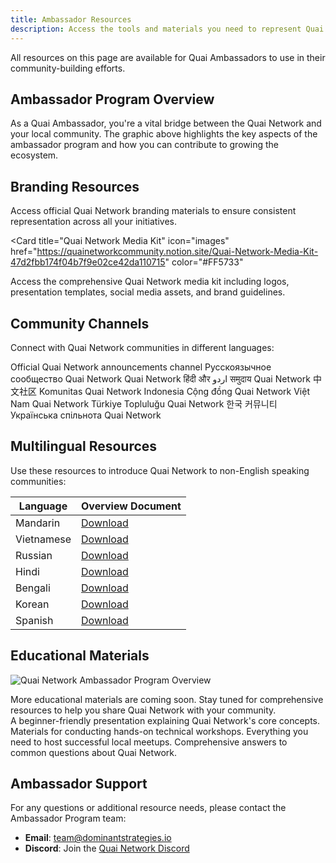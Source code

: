 ```yaml
---
title: Ambassador Resources
description: Access the tools and materials you need to represent Quai Network in your community.
---
```


<Note>
  All resources on this page are available for Quai Ambassadors to use in their community-building efforts.
</Note>

## Ambassador Program Overview

As a Quai Ambassador, you're a vital bridge between the Quai Network and your local community. The graphic above highlights the key aspects of the ambassador program and how you can contribute to growing the ecosystem.

## Branding Resources

Access official Quai Network branding materials to ensure consistent representation across all your initiatives.

<Card
  title="Quai Network Media Kit"
  icon="images"
  href="https://quainetworkcommunity.notion.site/Quai-Network-Media-Kit-47d2fbb174f04b7f9e02ce42da110715"
  color="#FF5733"
>
  Access the comprehensive Quai Network media kit including logos, presentation templates, social media assets, and brand guidelines.
</Card>

## Community Channels

Connect with Quai Network communities in different languages:

<CardGroup cols={3}>
  <Card
    title="Announcements"
    icon="bullhorn"
    href="https://t.me/QuaiNetwork_Announcements"
  >
    Official Quai Network announcements channel
  </Card>
  <Card
    title="Russian"
    icon="telegram"
    href="https://t.me/QuaiNetwork_Ru"
  >
    Русскоязычное сообщество Quai Network
  </Card>
  <Card
    title="Hindi & Urdu"
    icon="telegram"
    href="https://t.me/QuaiNetworkHindi_Urdu"
  >
    Quai Network हिंदी और اردو समुदाय
  </Card>
  <Card
    title="Mandarin"
    icon="telegram"
    href="https://t.me/QuaiNetwork_Mandarin"
  >
    Quai Network 中文社区
  </Card>
  <Card
    title="Indonesian"
    icon="telegram"
    href="https://t.me/QuaiNetwork_Indonesian"
  >
    Komunitas Quai Network Indonesia
  </Card>
  <Card
    title="Vietnamese"
    icon="telegram"
    href="https://t.me/QuaiNetwork_Vietnamese"
  >
    Cộng đồng Quai Network Việt Nam
  </Card>
  <Card
    title="Turkish"
    icon="telegram"
    href="https://t.me/QuaiNetwork_Turkish"
  >
    Quai Network Türkiye Topluluğu
  </Card>
  <Card
    title="Korean"
    icon="telegram"
    href="https://t.me/Quai_Korea"
  >
    Quai Network 한국 커뮤니티
  </Card>
  <Card
    title="Ukrainian"
    icon="telegram"
    href="https://t.me/quainetworkua"
  >
    Українська спільнота Quai Network
  </Card>
</CardGroup>

## Multilingual Resources

Use these resources to introduce Quai Network to non-English speaking communities:

| Language | Overview Document |
|----------|-------------------|
| Mandarin | [Download](https://drive.google.com/file/d/1iBBPboaW8cfpEoIBCjqRI_ZkiEop7Pjg/view?usp=sharing) |
| Vietnamese | [Download](https://drive.google.com/file/d/1e9O5xreiOH2uB-l9ISJw5SD8hmxz8Yw3/view?usp=drive_link) |
| Russian | [Download](https://drive.google.com/file/d/1oc8eLWgvDQ4ywLu2MgivRRTQMP6WIkfH/view?usp=drive_link) |
| Hindi | [Download](https://drive.google.com/file/d/11kEond0HbTOu-8fE5cByH_4BDTNsDjwc/view?usp=drive_link) |
| Bengali | [Download](https://drive.google.com/file/d/16KIE3LjQzZhEBFLvLnUaeUXaz4bfLD59/view?usp=drive_link) |
| Korean | [Download](https://drive.google.com/file/d/140FgF-yJdUuf04UZXcgWOwaS09uQKSdd/view?usp=drive_link) |
| Spanish | [Download](https://drive.google.com/file/d/1VRNcophVDISd0k9a00QcGv7Oj1HA5xTW/view?usp=sharing) |

## Educational Materials

![Quai Network Ambassador Program Overview](/images/Ambassadors/quai-overview.png)

<Note type="warning">
  More educational materials are coming soon. Stay tuned for comprehensive resources to help you share Quai Network with your community.
</Note>

<div className="opacity-50 pointer-events-none">
<CardGroup cols={2}>
  <Card
    title="Introduction to Quai"
    icon="chalkboard-user"
    href="#"
  >
    A beginner-friendly presentation explaining Quai Network's core concepts.
  </Card>
  <Card
    title="Technical Workshop"
    icon="code"
    href="#"
  >
    Materials for conducting hands-on technical workshops.
  </Card>
</CardGroup>

<CardGroup cols={2}>
  <Card
    title="Community Meetup Kit"
    icon="people-group"
    href="#"
  >
    Everything you need to host successful local meetups.
  </Card>
  <Card
    title="FAQ Document"
    icon="circle-question"
    href="#"
  >
    Comprehensive answers to common questions about Quai Network.
  </Card>
</CardGroup>
</div>

## Ambassador Support

For any questions or additional resource needs, please contact the Ambassador Program team:

- **Email**: team@dominantstrategies.io
- **Discord**: Join the [Quai Network Discord](https://discord.gg/quai)